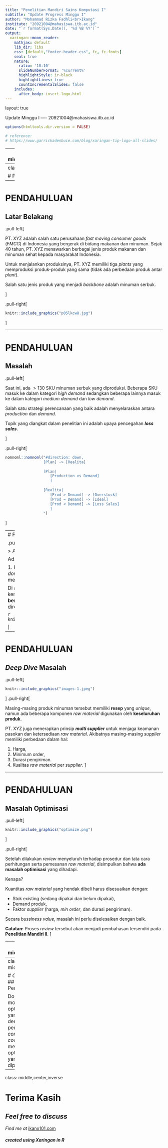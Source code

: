 ```yaml
---
title: "Penelitian Mandiri Sains Komputasi I"
subtitle: "Update Progress Minggu I"
author: "Mohammad Rizka Fadhli<br>Ikang"
institute: "20921004@mahasiswa.itb.ac.id"
date: "`r format(Sys.Date(), '%d %B %Y')`"
output:
  xaringan::moon_reader:
    mathjax: default
    lib_dir: libs
    css: [default,"footer-header.css", fc, fc-fonts]
    seal: true
    nature:
      ratio: '18:10'
      slideNumberFormat: '%current%' 
      highlightStyle: ir-black
      highlightLines: true
      countIncrementalSlides: false
    includes:
      after_body: insert-logo.html
---
```

layout: true

<div class="my-footer"><span>Update Minggu I ---- 20921004@mahasiswa.itb.ac.id</span></div>

```r
options(htmltools.dir.version = FALSE)

# reference:
# https://www.garrickadenbuie.com/blog/xaringan-tip-logo-all-slides/
```

---
class: middle,center,inverse

# AGENDA HARI INI
## Perkenalan terhadap Topik Permasalahan Rencana Tesis

---
class: middle,center

# PENDAHULUAN

---
# PENDAHULUAN
## Latar Belakang

.pull-left[

PT. XYZ adalah salah satu perusahaan _fast moving consumer goods_ (_FMCG_) di Indonesia yang bergerak di bidang makanan dan minuman. Sejak 40 tahun, PT. XYZ menawarkan berbagai jenis produk makanan dan minuman sehat kepada masyarakat Indonesia.

Untuk menjalankan produksinya, PT. XYZ memiliki tiga _plants_ yang memproduksi produk-produk yang sama (tidak ada perbedaan produk antar _plant_).

Salah satu jenis produk yang menjadi _backbone_ adalah minuman serbuk.

]

.pull-right[

```r
knitr::include_graphics("p05lkcw8.jpg")
```

]

---

# PENDAHULUAN
## Masalah

.pull-left[

Saat ini, ada $>130$ SKU minuman serbuk yang diproduksi. Beberapa SKU masuk ke dalam kategori _high demand_ sedangkan beberapa lainnya masuk ke dalam kategori _medium demand_ dan _low demand_.

Salah satu strategi perencanaan yang baik adalah menyelaraskan antara _production_ dan _demand_.

Topik yang diangkat dalam penelitian ini adalah upaya pencegahan ___loss sales___.

]

.pull-right[

```r
nomnoml::nomnoml("#direction: down,
                 [Plan] -> [Realita]
                 
                 [Plan|
                    [Production vs Demand]
                    ]
                    
                 [Realita|
                    [Prod > Demand] -> [Overstock]
                    [Prod = Demand] -> [Ideal]
                    [Prod < Demand] -> [Loss Sales]
                    ]
                 ")
```

]

---
# PENDAHULUAN
## _Deep Dive_ Masalah

.pull-left[

> Apa penyebab $production < demand$ ?

Ada beberapa kemungkinan:

1. Ketiadaan _raw material_.
1. _Production downtime_.
1. Perubahan _demand_ mendadak.

Di antara ketiga kemungkinan tersebut, kemungkinan pertama seharusnya __berada pada kontrol kita__ jika direncanakan dengan baik.
]
.pull-right[

```r
knitr::include_graphics("images.jpeg")
```

]

---

# PENDAHULUAN
## _Deep Dive_ Masalah

.pull-left[

```r
knitr::include_graphics("images-1.jpeg")
```

]
.pull-right[

Masing-masing produk minuman tersebut memiliki __resep__ yang _unique_, namun ada beberapa komponen _raw material_ digunakan oleh __keseluruhan produk__.

PT. XYZ juga menerapkan prinsip ___multi supplier___ untuk menjaga keamanan pasokan dan ketersediaan _raw material_. Akibatnya masing-masing _supplier_ memiliki perbedaan dalam hal:

1. Harga,
1. Minimum order,
1. Durasi pengiriman.
1. Kualitas _raw material_ per _supplier_.
]

---

# PENDAHULUAN
## Masalah Optimisasi

.pull-left[

```r
knitr::include_graphics("optimize.png")
```

]

.pull-right[

Setelah dilakukan _review_ menyeluruh terhadap prosedur dan tata cara perhitungan serta pemesanan _raw material_, disimpulkan bahwa __ada masalah optimisasi__ yang dihadapi.

Kenapa?

Kuantitas _raw material_ yang hendak dibeli harus disesuaikan dengan:

- Stok existing (sedang dipakai dan belum dipakai),
- Demand produk,
- Faktor _supplier_ (harga, _min order_, dan durasi pengiriman).

Secara _bussiness value_, masalah ini perlu diselesaikan dengan baik.

__Catatan:__ Proses _review_ tersebut akan menjadi pembahasan tersendiri pada __Penelitian Mandiri II__.
]

---
class: middle,center

# _Conclusion_
## Rencana Judul Thesis

### Optimisasi Pembelian Raw Material Minuman Serbuk Menggunakan Metode XXX: Studi Kasus PT. XYZ.

__Catatan:__ Pencarian terhadap metode `XXX` yang hendak digunakan akan dibahas pada pertemuan selanjutnya.

---
class: middle,center

# _Conclusion_
## _Output_ Perkuliahan

Dokumentasi model-model optimisasi yang relevan dengan penelitian dan _computer codes_ dari metode optimisasi yang dipelajari.

---
class: middle,center,inverse

# Terima Kasih
## _Feel free to discuss_

_Find me at_ [ikanx101.com](https://ikanx101.com/)

##### _created using Xaringan in R_